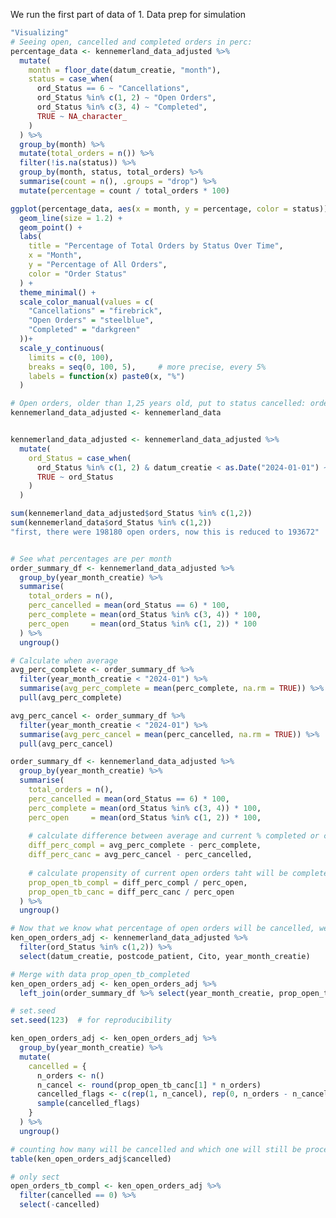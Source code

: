 We run the first part of data of 1. Data prep for simulation

```r
"Visualizing"
# Seeing open, cancelled and completed orders in perc:
percentage_data <- kennemerland_data_adjusted %>%
  mutate(
    month = floor_date(datum_creatie, "month"),
    status = case_when(
      ord_Status == 6 ~ "Cancellations",
      ord_Status %in% c(1, 2) ~ "Open Orders",
      ord_Status %in% c(3, 4) ~ "Completed",
      TRUE ~ NA_character_
    )
  ) %>%
  group_by(month) %>%
  mutate(total_orders = n()) %>%                 
  filter(!is.na(status)) %>%
  group_by(month, status, total_orders) %>%
  summarise(count = n(), .groups = "drop") %>%
  mutate(percentage = count / total_orders * 100)

ggplot(percentage_data, aes(x = month, y = percentage, color = status)) +
  geom_line(size = 1.2) +
  geom_point() +
  labs(
    title = "Percentage of Total Orders by Status Over Time",
    x = "Month",
    y = "Percentage of All Orders",
    color = "Order Status"
  ) +
  theme_minimal() +
  scale_color_manual(values = c(
    "Cancellations" = "firebrick",
    "Open Orders" = "steelblue",
    "Completed" = "darkgreen"
  ))+
  scale_y_continuous(
    limits = c(0, 100),
    breaks = seq(0, 100, 5),     # more precise, every 5%
    labels = function(x) paste0(x, "%")
  )

# Open orders, older than 1,25 years old, put to status cancelled: orders made before 2024, will not be realised. 
kennemerland_data_adjusted <- kennemerland_data


kennemerland_data_adjusted <- kennemerland_data_adjusted %>% 
  mutate(
    ord_Status = case_when(
      ord_Status %in% c(1, 2) & datum_creatie < as.Date("2024-01-01") ~ 6,
      TRUE ~ ord_Status
    )
  )

sum(kennemerland_data_adjusted$ord_Status %in% c(1,2))
sum(kennemerland_data$ord_Status %in% c(1,2))
"first, there were 198180 open orders, now this is reduced to 193672"


# See what percentages are per month
order_summary_df <- kennemerland_data_adjusted %>%
  group_by(year_month_creatie) %>%
  summarise(
    total_orders = n(),
    perc_cancelled = mean(ord_Status == 6) * 100,
    perc_complete = mean(ord_Status %in% c(3, 4)) * 100,
    perc_open     = mean(ord_Status %in% c(1, 2)) * 100
  ) %>%
  ungroup()

# Calculate when average
avg_perc_complete <- order_summary_df %>%
  filter(year_month_creatie < "2024-01") %>%
  summarise(avg_perc_complete = mean(perc_complete, na.rm = TRUE)) %>% 
  pull(avg_perc_complete)

avg_perc_cancel <- order_summary_df %>%
  filter(year_month_creatie < "2024-01") %>%
  summarise(avg_perc_cancel = mean(perc_cancelled, na.rm = TRUE)) %>% 
  pull(avg_perc_cancel)

order_summary_df <- kennemerland_data_adjusted %>%
  group_by(year_month_creatie) %>%
  summarise(
    total_orders = n(),
    perc_cancelled = mean(ord_Status == 6) * 100,
    perc_complete = mean(ord_Status %in% c(3, 4)) * 100,
    perc_open     = mean(ord_Status %in% c(1, 2)) * 100,
    
    # calculate difference between average and current % completed or cancelled
    diff_perc_compl = avg_perc_complete - perc_complete,
    diff_perc_canc = avg_perc_cancel - perc_cancelled,
    
    # calculate propensity of current open orders taht will be completed or will be cancelled
    prop_open_tb_compl = diff_perc_compl / perc_open,
    prop_open_tb_canc = diff_perc_canc / perc_open
  ) %>%
  ungroup()

```

```r
# Now that we know what percentage of open orders will be cancelled, we add this, we remove these data from the open_orders dataset. 
ken_open_orders_adj <- kennemerland_data_adjusted %>% 
  filter(ord_Status %in% c(1,2)) %>% 
  select(datum_creatie, postcode_patient, Cito, year_month_creatie)

# Merge with data prop_open_tb_completed
ken_open_orders_adj <- ken_open_orders_adj %>% 
  left_join(order_summary_df %>% select(year_month_creatie, prop_open_tb_canc), by = "year_month_creatie")

# set.seed
set.seed(123)  # for reproducibility

ken_open_orders_adj <- ken_open_orders_adj %>%
  group_by(year_month_creatie) %>%
  mutate(
    cancelled = {
      n_orders <- n()
      n_cancel <- round(prop_open_tb_canc[1] * n_orders)
      cancelled_flags <- c(rep(1, n_cancel), rep(0, n_orders - n_cancel))
      sample(cancelled_flags)
    }
  ) %>%
  ungroup() 

# counting how many will be cancelled and which one will still be processed
table(ken_open_orders_adj$cancelled)

# only sect
open_orders_tb_compl <- ken_open_orders_adj %>% 
  filter(cancelled == 0) %>% 
  select(-cancelled)
```
